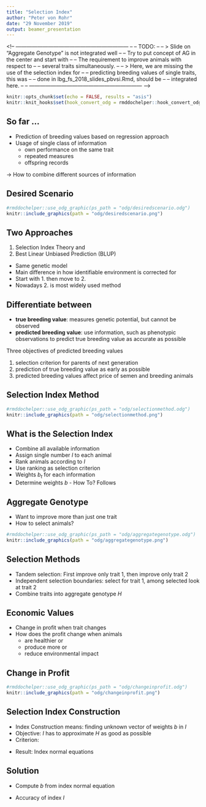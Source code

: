 ```yaml
---
title: "Selection Index"
author: "Peter von Rohr"
date: "29 November 2019"
output: beamer_presentation
---
```


<!-- --------------------------------------------------------------- --
  -- TODO:                                                           --
  --       > Slide on "Aggregate Genotype" is not integrated well    --
  --         Try to put concept of AG in the center and start with   --
  --         The requirement to improve animals with respect to      --
  --         several traits simultaneously.                          --
  --       > Here, we are missing the use of the selection index for --
  --         predicting breeding values of single traits, this was   --
  --         done in lbg_fs_2018_slides_pbvsi.Rmd, should be         --
  --         integrated here.                                        --
  -- --------------------------------------------------------------- --> 
  
```r
knitr::opts_chunk$set(echo = FALSE, results = "asis")
knitr::knit_hooks$set(hook_convert_odg = rmddochelper::hook_convert_odg)
```

## So far ...

* Prediction of breeding values based on regression approach
* Usage of single class of information
    + own performance on the same trait
    + repeated measures
    + offspring records
    
$\rightarrow$ How to combine different sources of information 


## Desired Scenario

```r
#rmddochelper::use_odg_graphic(ps_path = "odg/desiredscenario.odg")
knitr::include_graphics(path = "odg/desiredscenario.png")
```
 

## Two Approaches

1. Selection Index Theory  and 
2. Best Linear Unbiased Prediction (BLUP)

* Same genetic model
* Main difference in how identifiable environment is corrected for
* Start with 1. then move to 2. 
* Nowadays 2. is most widely used method


## Differentiate between

* __true breeding value__: measures genetic potential, but cannot be observed
* __predicted breeding value__: use information, such as phenotypic observations to predict true breeding value as accurate as possible

Three objectives of predicted breeding values

1. selection criterion for parents of next generation
2. prediction of true breeding value as early as possible
3. predicted breeding values affect price of semen and breeding animals


## Selection Index Method

```r
#rmddochelper::use_odg_graphic(ps_path = "odg/selectionmethod.odg")
knitr::include_graphics(path = "odg/selectionmethod.png")
```
 
 
## What is the Selection Index

* Combine all available information 
* Assign single number $I$ to each animal
* Rank animals according to $I$ 
* Use ranking as selection criterion
* Weights $b_t$ for each information
* Determine weights $b$ - How To? Follows


## Aggregate Genotype

* Want to improve more than just one trait
* How to select animals?

```r
#rmddochelper::use_odg_graphic(ps_path = "odg/aggregategenotype.odg")
knitr::include_graphics(path = "odg/aggregategenotype.png")
```
 
 
## Selection Methods

* Tandem selection: First improve only trait 1, then improve only trait 2
* Independent selection boundaries: select for trait 1, among selected look at trait 2
* Combine traits into aggregate genotype $H$

\begin{equation}
H = w_1 a_1 + w_2 a_2 + \cdots + w_m a_m = w^T a \notag
\end{equation}

\begin{tabular}{lll}
where & $a$  &   vector of true breeding values \\
      & $w$  &   vector of economic values
\end{tabular}


## Economic Values

* Change in profit when trait changes
* How does the profit change when animals 
    + are healthier or 
    + produce more or 
    + reduce environmental impact


## Change in Profit

```r
#rmddochelper::use_odg_graphic(ps_path = "odg/changeinprofit.odg")
knitr::include_graphics(path = "odg/changeinprofit.png")
```
 
 
## Selection Index Construction

* Index Construction means: finding unknown vector of weights $b$ in $I$
* Objective: $I$ has to approximate $H$ as good as possible
* Criterion: 

\begin{equation}
E(H-I)^2 \rightarrow \text{ min} \notag
\end{equation}

* Result: Index normal equations

\begin{equation}
Pb = Gw  \notag
\end{equation}


## Solution

* Compute $b$ from index normal equation

\begin{align}
Pb  &=  Gw  \notag \\
P^{-1}Pb  &=  P^{-1}Gw  \notag \\
       b  &=  P^{-1}Gw  \notag
\end{align}

* Accuracy of index $I$

\begin{equation}
r_{HI}  =  \frac{cov(H,I)}{\sigma_H \sigma_I} =  \frac{\sigma_I}{\sigma_H} \notag
\end{equation}

